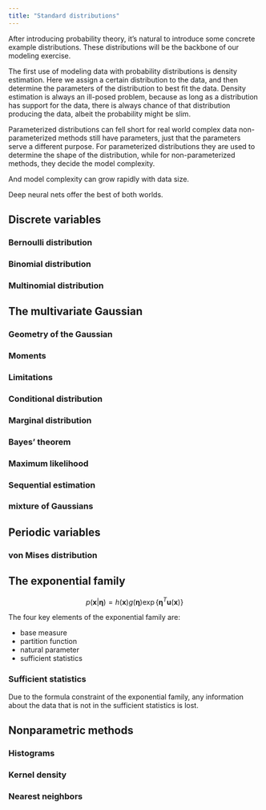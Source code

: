 ```yaml
---
title: "Standard distributions"
---
```


After introducing probability theory, it's natural to introduce some concrete example distributions. These distributions will be the backbone of our modeling exercise.

The first use of modeling data with probability distributions is density estimation. Here we assign a certain distribution to the data, and then determine the parameters of the distribution to best fit the data.
Density estimation is always an ill-posed problem, because as long as a distribution has support for the data, there is always chance of that distribution producing the data, albeit the probability might be slim. 

Parameterized distributions can fell short for real world complex data non-parameterized methods still have parameters, just that the parameters serve a different purpose. For parameterized distributions they are used to determine the shape of the distribution, while for non-parameterized methods, they decide the model complexity.

And model complexity can grow rapidly with data size.

Deep neural nets offer the best of both worlds.


## Discrete variables

### Bernoulli distribution

### Binomial distribution

### Multinomial distribution

## The multivariate Gaussian

### Geometry of the Gaussian

### Moments

### Limitations

### Conditional distribution

### Marginal distribution

### Bayes' theorem

### Maximum likelihood

### Sequential estimation

### mixture of Gaussians

## Periodic variables

### von Mises distribution

## The exponential family

$$
p(\mathbf{x}|\mathbf{\eta}) = h(\mathbf{x})g(\mathbf{\eta}) \exp\{\mathbf{\eta}^T \mathbf{u}(\mathbf{x})\}
$$

The four key elements of the exponential family are:

- base measure
- partition function
- natural parameter
- sufficient statistics

### Sufficient statistics

Due to the formula constraint of the exponential family, any information about the data that is not in the sufficient statistics is lost.

## Nonparametric methods

### Histograms

### Kernel density

### Nearest neighbors

